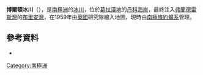 {{Coord|65|1|S|62|58|W|source:GNIS|display=title}}

'''博爾頓冰川'''（{{lang-en|Bolton Glacier}}），是[[南極洲|南極洲]]的[[冰川|冰川]]，位於[[葛拉漢地|葛拉漢地]]的[[丹科海岸|丹科海岸]]，最終注入[[弗蘭德雷斯灣|弗蘭德雷斯灣]]的[[布里安灣|布里安灣]]，在1959年由[[英國|英國]]研究隊繪入地圖，現時由[[南極條約體系|南極條約體系]]管理。

==參考資料==
* {{usgs-gazetteer|id=1615}}

{{DEFAULTSORT:Bolton Glacier}}
[[Category:南極洲|Category:南極洲]]


{{DancoCoast-geo-stub}}